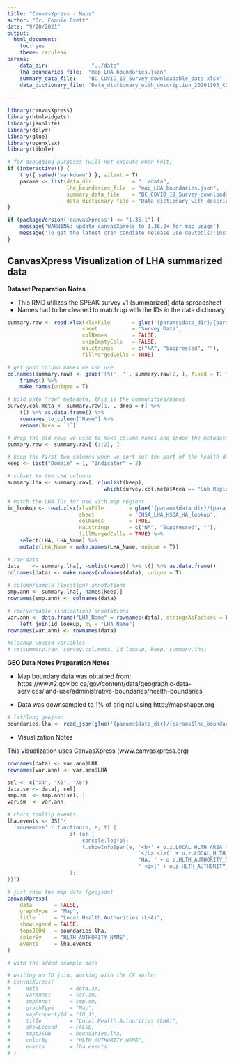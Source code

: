 ```yaml
---
title: "CanvasXpress - Maps"
author: "Dr. Connie Brett"
date: "9/20/2021"
output: 
  html_document: 
    toc: yes
    theme: cerulean
params:
    data_dir:              "../data"
    lha_boundaries_file:  "map_LHA_boundaries.json"
    summary_data_file:    "BC_COVID_19_Survey_downloadable_data.xlsx"
    data_dictionary_file: "Data_dictionary_with_description_20201105_CORRECTED.xlsx"
    
---
```


```r
library(canvasXpress)
library(htmlwidgets)
library(jsonlite)
library(dplyr)
library(glue)
library(openxlsx)
library(tibble)

# for debugging purposes (will not execute when knit)
if (interactive()) {
    try({ setwd('markdown') }, silent = T)
    params <- list(data_dir             = "../data",
                   lha_boundaries_file  = "map_LHA_boundaries.json",
                   summary_data_file    = "BC_COVID_19_Survey_downloadable_data.xlsx",
                   data_dictionary_file = "Data_dictionary_with_description_20201105_CORRECTED.xlsx")
}

if (packageVersion('canvasXpress') <= "1.36.1") {
    message('WARNING: update canvasXpress to 1.36.2+ for map usage')
    message('To get the latest cran candiate release use devtools::install_github("cb4ds/canvasXpress@cran")')
}

```



## CanvasXpress Visualization of LHA summarized data 

**Dataset Preparation Notes**

* This RMD utilizes the SPEAK survey v1 (summarized) data spreadsheet  
* Names had to be cleaned to match up with the IDs in the data dictionary

```r
summary.raw <- read.xlsx(xlsxFile       = glue('{params$data_dir}/{params$summary_data_file}'),
                        sheet           = 'Survey Data', 
                        colNames        = FALSE,
                        skipEmptyCols   = FALSE,
                        na.strings      = c("NA", "Suppressed", ""),
                        fillMergedCells = TRUE)

# get good column names we can use
colnames(summary.raw) <- gsub('(%)', '', summary.raw[2, ], fixed = T) %>%
    trimws() %>%
    make.names(unique = T)

# hold onto "row" metadata, this is the communities/names
survey.col.meta <- summary.raw[1, , drop = F] %>% 
    t() %>% as.data.frame() %>%
    rownames_to_column("Name") %>%
    rename(Area = `1`)

# drop the old rows we used to make column names and index the metadata
summary.raw <- summary.raw[-(1:2), ]

# keep the first two columns when we sort out the part of the health data we want (LHA)
keep <- list("Domain" = 1, "Indicator" = 2)

# subset to the LHA columns
summary.lha <- summary.raw[, c(unlist(keep), 
                               which(survey.col.meta$Area == "Sub Regions"))]

# match the LHA IDs for use with map regions
id_lookup <- read.xlsx(xlsxFile        = glue('{params$data_dir}/{params$data_dictionary_file}'),
                       sheet           = 'CHSA_LHA_HSDA_HA_lookup', 
                       colNames        = TRUE,
                       na.strings      = c("NA", "Suppressed", ""),
                       fillMergedCells = TRUE) %>%
    select(LHA, LHA_Name) %>%
    mutate(LHA_Name = make.names(LHA_Name, unique = T))

# raw data
data    <- summary.lha[, -unlist(keep)] %>% t() %>% as.data.frame()
colnames(data) <- make.names(colnames(data), unique = T)
    
# column/sample (location) annotations
smp.ann <- summary.lha[, names(keep)]
rownames(smp.ann) <- colnames(data)

# row/variable (indication) annotations
var.ann <- data.frame("LHA_Name" = rownames(data), stringsAsFactors = F) %>%
    left_join(id_lookup, by = "LHA_Name")
rownames(var.ann) <- rownames(data)

#cleanup unused variables
# rm(summary.raw, survey.col.meta, id_lookup, keep, summary.lha)
```

**GEO Data Notes Preparation Notes**

* Map boundary data was obtained from:
https://www2.gov.bc.ca/gov/content/data/geographic-data-services/land-use/administrative-boundaries/health-boundaries

* Data was downsampled to 1% of original using http://mapshaper.org

```r
# lat/long geojson
boundaries.lha <- read_json(glue('{params$data_dir}/{params$lha_boundaries_file}'))
```

* Visualization Notes

This visualization uses CanvasXpress (www.canvasxpress.org)


```r
rownames(data) <- var.ann$LHA
rownames(var.ann) <- var.ann$LHA

sel <- c("X4", "X6", "X8")
data.sm <- data[, sel]
smp.sm  <- smp.ann[sel, ]
var.sm  <- var.ann
```


```r
# chart tooltip events
lha.events <- JS("{
  'mousemove' : function(o, e, t) {
                    if (o) {
                        console.log(o);
                        t.showInfoSpan(e, '<b>' + o.z.LOCAL_HLTH_AREA_NAME[0] + 
                                          '</b> <i>(' + o.z.LOCAL_HLTH_AREA_CODE[0] + ')</i><br/>' +
                                          'HA: ' + o.z.HLTH_AUTHORITY_NAME[0] + 
                                          ' <i>(' + o.z.HLTH_AUTHORITY_CODE[0] + ')</i>');
                    };
}}")

# just show the map data (geojson)
canvasXpress(
    data       = FALSE,
    graphType  = "Map",
    title      = "Local Health Authorities (LHA)",
    showLegend = FALSE,
    topoJSON   = boundaries.lha,
    colorBy    = "HLTH_AUTHORITY_NAME",
    events     = lha.events
)

# with the added example data

# waiting on ID join, working with the CX author
# canvasXpress(
#     data          = data.sm,
#     varAnnot      = var.sm,
#     smpAnnot      = smp.sm,
#     graphType     = "Map",
#     mapPropertyId = "ID_1",
#     title         = "Local Health Authorities (LHA)",
#     showLegend    = FALSE,
#     topoJSON      = boundaries.lha,
#     colorBy       = "HLTH_AUTHORITY_NAME",
#     events        = lha.events
# )

```

